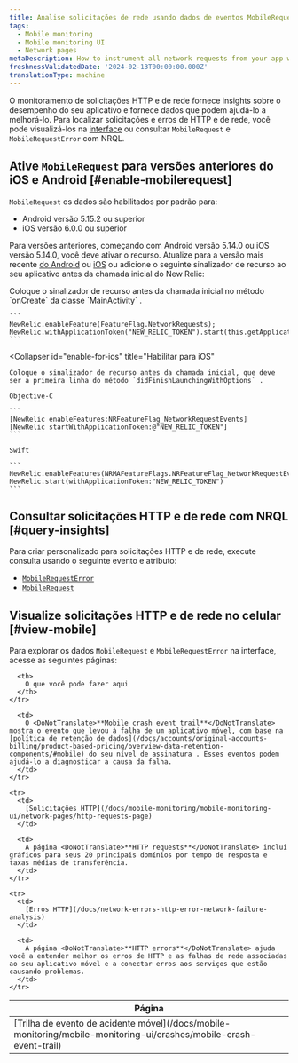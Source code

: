 ```yaml
---
title: Analise solicitações de rede usando dados de eventos MobileRequest
tags:
  - Mobile monitoring
  - Mobile monitoring UI
  - Network pages
metaDescription: How to instrument all network requests from your app with Mobile monitoring for Android or iOS.
freshnessValidatedDate: '2024-02-13T00:00:00.000Z'
translationType: machine
---
```


O monitoramento de solicitações HTTP e de rede fornece insights sobre o desempenho do seu aplicativo e fornece dados que podem ajudá-lo a melhorá-lo. Para localizar solicitações e erros de HTTP e de rede, você pode visualizá-los na [interface<InlinePopover type="mobile"/>](#view-mobile) ou consultar `MobileRequest` e `MobileRequestError` com NRQL.

## Ative `MobileRequest` para versões anteriores do iOS e Android [#enable-mobilerequest]

`MobileRequest` os dados são habilitados por padrão para:

* Android versão 5.15.2 ou superior
* iOS versão 6.0.0 ou superior

Para versões anteriores, começando com Android versão 5.14.0 ou iOS versão 5.14.0, você deve ativar o recurso. Atualize para a versão mais recente [do Android](/docs/mobile-monitoring/new-relic-mobile-android/install-configure/upgrade-android-agent) ou [iOS](/docs/mobile-monitoring/new-relic-mobile-ios/installation/upgrade-ios-agent) ou adicione o seguinte sinalizador de recurso ao seu aplicativo antes da chamada inicial do New Relic:

<CollapserGroup>
  <Collapser
    id="enable-for-android"
    title="Ativar para Android"
  >
    Coloque o sinalizador de recurso antes da chamada inicial no método `onCreate` da classe `MainActivity` .

    ```
    NewRelic.enableFeature(FeatureFlag.NetworkRequests);
    NewRelic.withApplicationToken("NEW_RELIC_TOKEN").start(this.getApplication());
    ```
  </Collapser>

  <Collapser
    id="enable-for-ios"
    title="Habilitar para iOS"
  >
    Coloque o sinalizador de recurso antes da chamada inicial, que deve ser a primeira linha do método `didFinishLaunchingWithOptions` .

    Objective-C

    ```
    [NewRelic enableFeatures:NRFeatureFlag_NetworkRequestEvents]
    [NewRelic startWithApplicationToken:@"NEW_RELIC_TOKEN"]
    ```

    Swift

    ```
    NewRelic.enableFeatures(NRMAFeatureFlags.NRFeatureFlag_NetworkRequestEvents)
    NewRelic.start(withApplicationToken:"NEW_RELIC_TOKEN")
    ```
  </Collapser>
</CollapserGroup>

## Consultar solicitações HTTP e de rede com NRQL [#query-insights]

Para criar <InlinePopover type="dashboards"/>personalizado para solicitações HTTP e de rede, execute consulta usando o seguinte evento e atributo:

* [`MobileRequestError`](/docs/nrql/nrql-examples/nrql-query-examples-mobile-monitoring/#mobilerequesterror-examples)
* [`MobileRequest`](/docs/nrql/nrql-examples/nrql-query-examples-mobile-monitoring/#mobilerequest-examples)

## Visualize solicitações HTTP e de rede no celular [#view-mobile]

Para explorar os dados `MobileRequest` e `MobileRequestError` na interface, acesse as seguintes páginas:

<table>
  <thead>
    <tr>
      <th style={{ width: "200px" }}>
        Página
      </th>

      <th>
        O que você pode fazer aqui
      </th>
    </tr>
  </thead>

  <tbody>
    <tr>
      <td>
        [Trilha de evento de acidente móvel](/docs/mobile-monitoring/mobile-monitoring-ui/crashes/mobile-crash-event-trail)
      </td>

      <td>
        O <DoNotTranslate>**Mobile crash event trail**</DoNotTranslate> mostra o evento que levou à falha de um aplicativo móvel, com base na [política de retenção de dados](/docs/accounts/original-accounts-billing/product-based-pricing/overview-data-retention-components/#mobile) do seu nível de assinatura . Esses eventos podem ajudá-lo a diagnosticar a causa da falha.
      </td>
    </tr>

    <tr>
      <td>
        [Solicitações HTTP](/docs/mobile-monitoring/mobile-monitoring-ui/network-pages/http-requests-page)
      </td>

      <td>
        A página <DoNotTranslate>**HTTP requests**</DoNotTranslate> inclui gráficos para seus 20 principais domínios por tempo de resposta e taxas médias de transferência.
      </td>
    </tr>

    <tr>
      <td>
        [Erros HTTP](/docs/network-errors-http-error-network-failure-analysis)
      </td>

      <td>
        A página <DoNotTranslate>**HTTP errors**</DoNotTranslate> ajuda você a entender melhor os erros de HTTP e as falhas de rede associadas ao seu aplicativo móvel e a conectar erros aos serviços que estão causando problemas.
      </td>
    </tr>
  </tbody>
</table>
